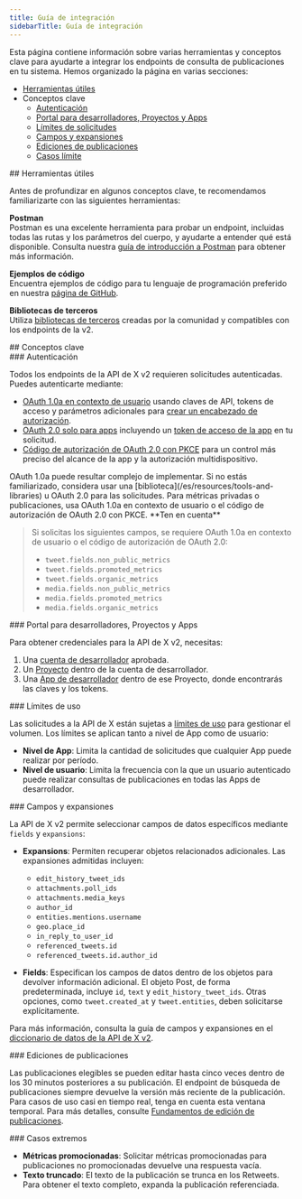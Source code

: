 ```yaml
---
title: Guía de integración
sidebarTitle: Guía de integración
---
```



Esta página contiene información sobre varias herramientas y conceptos clave para ayudarte a integrar los endpoints de consulta de publicaciones en tu sistema. Hemos organizado la página en varias secciones:

- [Herramientas útiles](#helpful)
- Conceptos clave
  - [Autenticación](#authentication)
  - [Portal para desarrolladores, Proyectos y Apps](#portal)
  - [Límites de solicitudes](#limits)
  - [Campos y expansiones](#fields)
  - [Ediciones de publicaciones](#edits)
  - [Casos límite](#edge)

<div id="helpful-tools">
  ## Herramientas útiles
</div>

Antes de profundizar en algunos conceptos clave, te recomendamos familiarizarte con las siguientes herramientas:

**Postman**\
Postman es una excelente herramienta para probar un endpoint, incluidas todas las rutas y los parámetros del cuerpo, y ayudarte a entender qué está disponible. Consulta nuestra [guía de introducción a Postman](/es/tutorials/postman-getting-started) para obtener más información.

**Ejemplos de código**\
Encuentra ejemplos de código para tu lenguaje de programación preferido en nuestra [página de GitHub](https://github.com/xdevplatform/Twitter-API-v2-sample-code).

**Bibliotecas de terceros**\
Utiliza [bibliotecas de terceros](/es/resources/tools-and-libraries) creadas por la comunidad y compatibles con los endpoints de la v2.

<div id="key-concepts">
  ## Conceptos clave
</div>

<div id="authentication">
  ### Autenticación
</div>

Todos los endpoints de la API de X v2 requieren solicitudes autenticadas. Puedes autenticarte mediante:

- [OAuth 1.0a en contexto de usuario](/es/resources/fundamentals/authentication) usando claves de API, tokens de acceso y parámetros adicionales para [crear un encabezado de autorización](/es/resources/fundamentals/authentication#authorizing-a-request).
- [OAuth 2.0 solo para apps](/es/resources/fundamentals/authentication#oauth-2-0) incluyendo un [token de acceso de la app](/es/resources/fundamentals/authentication) en tu solicitud.
- [Código de autorización de OAuth 2.0 con PKCE](/es/resources/fundamentals/authentication) para un control más preciso del alcance de la app y la autorización multidispositivo.

<Note>
  OAuth 1.0a puede resultar complejo de implementar. Si no estás familiarizado, considera usar una [biblioteca](/es/resources/tools-and-libraries) u OAuth 2.0 para las solicitudes. Para métricas privadas o publicaciones, usa OAuth 1.0a en contexto de usuario o el código de autorización de OAuth 2.0 con PKCE.
</Note>

<Tip>
  **Ten en cuenta**

  > Si solicitas los siguientes campos, se requiere OAuth 1.0a en contexto de usuario o el código de autorización de OAuth 2.0:
  >
  > - `tweet.fields.non_public_metrics`
  > - `tweet.fields.promoted_metrics`
  > - `tweet.fields.organic_metrics`
  > - `media.fields.non_public_metrics`
  > - `media.fields.promoted_metrics`
  > - `media.fields.organic_metrics`
</Tip>

<div id="developer-portal-projects-and-apps">
  ### Portal para desarrolladores, Proyectos y Apps
</div>

Para obtener credenciales para la API de X v2, necesitas:

1. Una [cuenta de desarrollador](/es/resources/fundamentals/developer-portal) aprobada.
2. Un [Proyecto](/es/resources/fundamentals/projects) dentro de la cuenta de desarrollador.
3. Una [App de desarrollador](/es/resources/fundamentals/developer-apps) dentro de ese Proyecto, donde encontrarás las claves y los tokens.

<div id="rate-limits">
  ### Límites de uso
</div>

Las solicitudes a la API de X están sujetas a [límites de uso](/es/resources/fundamentals/rate-limits) para gestionar el volumen. Los límites se aplican tanto a nivel de App como de usuario:

- **Nivel de App**: Limita la cantidad de solicitudes que cualquier App puede realizar por período.
- **Nivel de usuario**: Limita la frecuencia con la que un usuario autenticado puede realizar consultas de publicaciones en todas las Apps de desarrollador.

<div id="fields-and-expansions">
  ### Campos y expansiones
</div>

La API de X v2 permite seleccionar campos de datos específicos mediante `fields` y `expansions`:

- **Expansions**: Permiten recuperar objetos relacionados adicionales. Las expansiones admitidas incluyen:
  - `edit_history_tweet_ids`
  - `attachments.poll_ids`
  - `attachments.media_keys`
  - `author_id`
  - `entities.mentions.username`
  - `geo.place_id`
  - `in_reply_to_user_id`
  - `referenced_tweets.id`
  - `referenced_tweets.id.author_id`

- **Fields**: Especifican los campos de datos dentro de los objetos para devolver información adicional. El objeto Post, de forma predeterminada, incluye `id`, `text` y `edit_history_tweet_ids`. Otras opciones, como `tweet.created_at` y `tweet.entities`, deben solicitarse explícitamente.

Para más información, consulta la guía de campos y expansiones en el [diccionario de datos de la API de X v2](/es/x-api/fundamentals/data-dictionary).

<div id="post-edits">
  ### Ediciones de publicaciones
</div>

Las publicaciones elegibles se pueden editar hasta cinco veces dentro de los 30 minutos posteriores a su publicación. El endpoint de búsqueda de publicaciones siempre devuelve la versión más reciente de la publicación. Para casos de uso casi en tiempo real, tenga en cuenta esta ventana temporal. Para más detalles, consulte [Fundamentos de edición de publicaciones](/es/x-api/fundamentals/edit-posts).

<div id="edge-cases">
  ### Casos extremos
</div>

- **Métricas promocionadas**: Solicitar métricas promocionadas para publicaciones no promocionadas devuelve una respuesta vacía.
- **Texto truncado**: El texto de la publicación se trunca en los Retweets. Para obtener el texto completo, expanda la publicación referenciada.